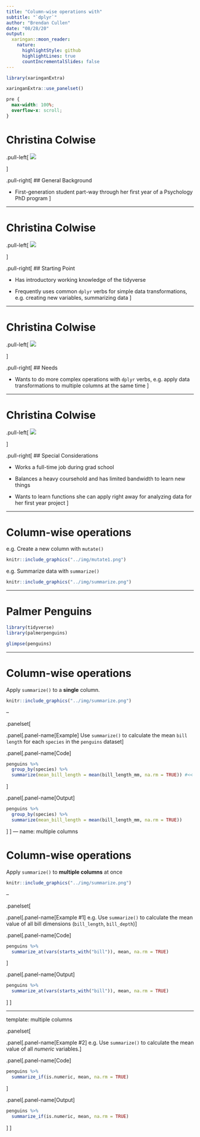 ```yaml
---
title: "Column-wise operations with"
subtitle: "`dplyr`"
author: "Brendan Cullen"
date: "08/28/20"
output:
  xaringan::moon_reader:
    nature:
      highlightStyle: github
      highlightLines: true
      countIncrementalSlides: false
---
```


```r
library(xaringanExtra)

```

```r
xaringanExtra::use_panelset()
```

```css
pre {
  max-width: 100%;
  overflow-x: scroll;
}
```

# Christina Colwise

.pull-left[
![](../img/christina_colwise.png)

]


.pull-right[
## General Background

- First-generation student part-way through her first year of a Psychology PhD program
]

---

# Christina Colwise

.pull-left[
![](../img/christina_colwise.png)

]


.pull-right[
## Starting Point

- Has introductory working knowledge of the tidyverse

- Frequently uses common `dplyr` verbs for simple data transformations, e.g. creating new variables, summarizing data
]

---

# Christina Colwise

.pull-left[
![](../img/christina_colwise.png)

]


.pull-right[
## Needs

- Wants to do more complex operations with `dplyr` verbs, e.g. apply data transformations to multiple columns at the same time
]

---

# Christina Colwise

.pull-left[
![](../img/christina_colwise.png)

]


.pull-right[
## Special Considerations

- Works a full-time job during grad school

- Balances a heavy coursehold and has limited bandwidth to learn new things

- Wants to learn functions she can apply right away for analyzing data for her first year project 
]

---

# Column-wise operations

e.g. Create a new column with `mutate()`

```r
knitr::include_graphics("../img/mutate1.png")
```

e.g. Summarize data with `summarize()`

```r
knitr::include_graphics("../img/summarize.png")
```

---

# Palmer Penguins

```r
library(tidyverse)
library(palmerpenguins)
```

```r
glimpse(penguins)
```

---

# Column-wise operations

Apply `summarize()` to a **single** column.

```r
knitr::include_graphics("../img/summarize.png")
```

--

.panelset[

.panel[.panel-name[Example]
Use `summarize()` to calculate the mean `bill length` for each `species` in the `penguins` dataset
]

.panel[.panel-name[Code]

```r
penguins %>% 
  group_by(species) %>% 
  summarize(mean_bill_length = mean(bill_length_mm, na.rm = TRUE)) #<<
```
]

.panel[.panel-name[Output]

```r
penguins %>% 
  group_by(species) %>% 
  summarize(mean_bill_length = mean(bill_length_mm, na.rm = TRUE))
```

]
]
---
name: multiple columns

# Column-wise operations

Apply `summarize()` to **multiple columns** at once

```r
knitr::include_graphics("../img/summarize.png")
```

--

.panelset[

.panel[.panel-name[Example #1]
e.g. Use `summarize()` to calculate the mean value of all bill dimensions (`bill_length`, `bill_depth`)
]

.panel[.panel-name[Code]
```r
penguins %>% 
  summarize_at(vars(starts_with("bill")), mean, na.rm = TRUE)
```
]

.panel[.panel-name[Output]
```r
penguins %>% 
  summarize_at(vars(starts_with("bill")), mean, na.rm = TRUE)
```
]
]

---
template: multiple columns


.panelset[

.panel[.panel-name[Example #2]
e.g. Use `summarize()` to calculate the mean value of all *numeric* variables.
]

.panel[.panel-name[Code]
```r
penguins %>% 
  summarize_if(is.numeric, mean, na.rm = TRUE)
```
]

.panel[.panel-name[Output]
```r
penguins %>% 
  summarize_if(is.numeric, mean, na.rm = TRUE)
```
]
]




